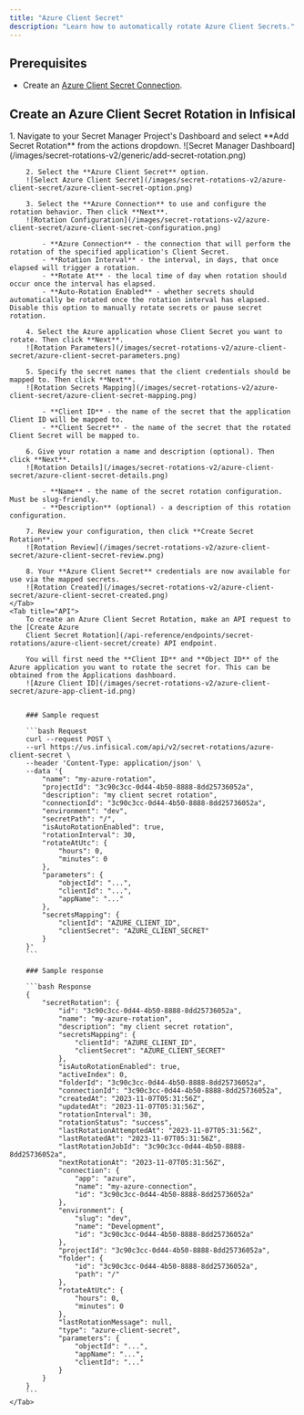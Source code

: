 ```yaml
---
title: "Azure Client Secret"
description: "Learn how to automatically rotate Azure Client Secrets."
---
```


## Prerequisites

- Create an [Azure Client Secret Connection](/integrations/app-connections/azure-client-secrets).

## Create an Azure Client Secret Rotation in Infisical

<Tabs>
    <Tab title="Infisical UI">
        1. Navigate to your Secret Manager Project's Dashboard and select **Add Secret Rotation** from the actions dropdown.
        ![Secret Manager Dashboard](/images/secret-rotations-v2/generic/add-secret-rotation.png)

        2. Select the **Azure Client Secret** option.
        ![Select Azure Client Secret](/images/secret-rotations-v2/azure-client-secret/azure-client-secret-option.png)

        3. Select the **Azure Connection** to use and configure the rotation behavior. Then click **Next**.
        ![Rotation Configuration](/images/secret-rotations-v2/azure-client-secret/azure-client-secret-configuration.png)

            - **Azure Connection** - the connection that will perform the rotation of the specified application's Client Secret.
            - **Rotation Interval** - the interval, in days, that once elapsed will trigger a rotation.
            - **Rotate At** - the local time of day when rotation should occur once the interval has elapsed.
            - **Auto-Rotation Enabled** - whether secrets should automatically be rotated once the rotation interval has elapsed. Disable this option to manually rotate secrets or pause secret rotation.

        4. Select the Azure application whose Client Secret you want to rotate. Then click **Next**.
        ![Rotation Parameters](/images/secret-rotations-v2/azure-client-secret/azure-client-secret-parameters.png)

        5. Specify the secret names that the client credentials should be mapped to. Then click **Next**.
        ![Rotation Secrets Mapping](/images/secret-rotations-v2/azure-client-secret/azure-client-secret-mapping.png)

            - **Client ID** - the name of the secret that the application Client ID will be mapped to.
            - **Client Secret** - the name of the secret that the rotated Client Secret will be mapped to.

        6. Give your rotation a name and description (optional). Then click **Next**.
        ![Rotation Details](/images/secret-rotations-v2/azure-client-secret/azure-client-secret-details.png)

            - **Name** - the name of the secret rotation configuration. Must be slug-friendly.
            - **Description** (optional) - a description of this rotation configuration.

        7. Review your configuration, then click **Create Secret Rotation**.
        ![Rotation Review](/images/secret-rotations-v2/azure-client-secret/azure-client-secret-review.png)

        8. Your **Azure Client Secret** credentials are now available for use via the mapped secrets.
        ![Rotation Created](/images/secret-rotations-v2/azure-client-secret/azure-client-secret-created.png)
    </Tab>
    <Tab title="API">
        To create an Azure Client Secret Rotation, make an API request to the [Create Azure
        Client Secret Rotation](/api-reference/endpoints/secret-rotations/azure-client-secret/create) API endpoint.

        You will first need the **Client ID** and **Object ID** of the Azure application you want to rotate the secret for. This can be obtained from the Applications dashboard.
        ![Azure Client ID](/images/secret-rotations-v2/azure-client-secret/azure-app-client-id.png)


        ### Sample request

        ```bash Request
        curl --request POST \
        --url https://us.infisical.com/api/v2/secret-rotations/azure-client-secret \
        --header 'Content-Type: application/json' \
        --data '{
            "name": "my-azure-rotation",
            "projectId": "3c90c3cc-0d44-4b50-8888-8dd25736052a",
            "description": "my client secret rotation",
            "connectionId": "3c90c3cc-0d44-4b50-8888-8dd25736052a",
            "environment": "dev",
            "secretPath": "/",
            "isAutoRotationEnabled": true,
            "rotationInterval": 30,
            "rotateAtUtc": {
                "hours": 0,
                "minutes": 0
            },
            "parameters": {
                "objectId": "...",
                "clientId": "...",
                "appName": "..."
            },
            "secretsMapping": {
                "clientId": "AZURE_CLIENT_ID",
                "clientSecret": "AZURE_CLIENT_SECRET"
            }
        }'
        ```

        ### Sample response

        ```bash Response
        {
            "secretRotation": {
                "id": "3c90c3cc-0d44-4b50-8888-8dd25736052a",
                "name": "my-azure-rotation",
                "description": "my client secret rotation",
                "secretsMapping": {
                    "clientId": "AZURE_CLIENT_ID",
                    "clientSecret": "AZURE_CLIENT_SECRET"
                },
                "isAutoRotationEnabled": true,
                "activeIndex": 0,
                "folderId": "3c90c3cc-0d44-4b50-8888-8dd25736052a",
                "connectionId": "3c90c3cc-0d44-4b50-8888-8dd25736052a",
                "createdAt": "2023-11-07T05:31:56Z",
                "updatedAt": "2023-11-07T05:31:56Z",
                "rotationInterval": 30,
                "rotationStatus": "success",
                "lastRotationAttemptedAt": "2023-11-07T05:31:56Z",
                "lastRotatedAt": "2023-11-07T05:31:56Z",
                "lastRotationJobId": "3c90c3cc-0d44-4b50-8888-8dd25736052a",
                "nextRotationAt": "2023-11-07T05:31:56Z",
                "connection": {
                    "app": "azure",
                    "name": "my-azure-connection",
                    "id": "3c90c3cc-0d44-4b50-8888-8dd25736052a"
                },
                "environment": {
                    "slug": "dev",
                    "name": "Development",
                    "id": "3c90c3cc-0d44-4b50-8888-8dd25736052a"
                },
                "projectId": "3c90c3cc-0d44-4b50-8888-8dd25736052a",
                "folder": {
                    "id": "3c90c3cc-0d44-4b50-8888-8dd25736052a",
                    "path": "/"
                },
                "rotateAtUtc": {
                    "hours": 0,
                    "minutes": 0
                },
                "lastRotationMessage": null,
                "type": "azure-client-secret",
                "parameters": {
                    "objectId": "...",
                    "appName": "...",
                    "clientId": "..."
                }
            }
        }
        ```
    </Tab>
</Tabs>
